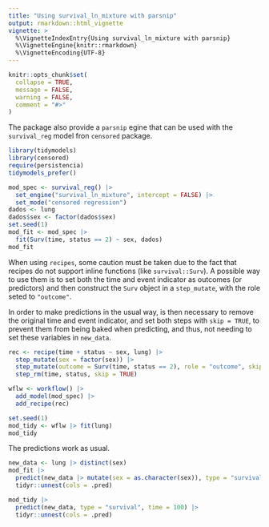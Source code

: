 ```yaml
---
title: "Using survival_ln_mixture with parsnip"
output: rmarkdown::html_vignette
vignette: >
  %\VignetteIndexEntry{Using survival_ln_mixture with parsnip}
  %\VignetteEngine{knitr::rmarkdown}
  %\VignetteEncoding{UTF-8}
---
```


```r
knitr::opts_chunk$set(
  collapse = TRUE,
  message = FALSE,
  warning = FALSE,
  comment = "#>"
)
```

The package also provide a `parsnip` egine that can be used with the `survival_reg` model fron `censored` package.

```r
library(tidymodels)
library(censored)
require(persistencia)
tidymodels_prefer()

mod_spec <- survival_reg() |>
  set_engine("survival_ln_mixture", intercept = FALSE) |>
  set_mode("censored regression")
dados <- lung
dados$sex <- factor(dados$sex)
set.seed(1)
mod_fit <- mod_spec |>
  fit(Surv(time, status == 2) ~ sex, dados)
mod_fit
```

When using `recipes`, some caution must be taken due to the fact that recipes do not support inline functions (like `survival::Surv`).
A possible way to use them is to set both the time and event indicator as outcomes (or predictors) and then construct the `Surv` object
in a `step_mutate`, with the role seted to `"outcome"`. 

In order to make predictions in the usual way, is then necessary to remove the original time and event indicator, and set 
both steps with `skip = TRUE`, to prevent them from being baked when predicting, and thus, not needing to set these variables in
`new_data`.

```r
rec <- recipe(time + status ~ sex, lung) |>
  step_mutate(sex = factor(sex)) |>
  step_mutate(outcome = Surv(time, status == 2), role = "outcome", skip = TRUE) |>
  step_rm(time, status, skip = TRUE)

wflw <- workflow() |>
  add_model(mod_spec) |>
  add_recipe(rec)

set.seed(1)
mod_tidy <- wflw |> fit(lung)
mod_tidy
```

The predictions work as usual.

```r
new_data <- lung |> distinct(sex)
mod_fit |>
  predict(new_data |> mutate(sex = as.character(sex)), type = "survival", time = 100) |>
  tidyr::unnest(cols = .pred)

mod_tidy |>
  predict(new_data, type = "survival", time = 100) |>
  tidyr::unnest(cols = .pred)
```
